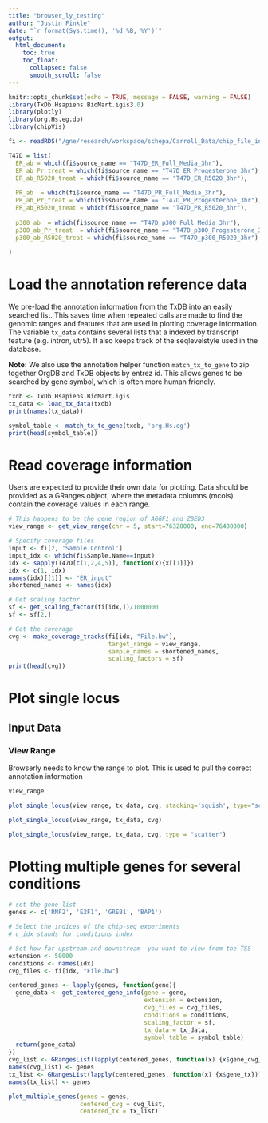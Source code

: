 ```yaml
---
title: "browser_ly_testing"
author: "Justin Finkle"
date: "`r format(Sys.time(), '%d %B, %Y')`"
output: 
  html_document:
    toc: true
    toc_float: 
      collapsed: false
      smooth_scroll: false
---
```


```r
knitr::opts_chunk$set(echo = TRUE, message = FALSE, warning = FALSE)
library(TxDb.Hsapiens.BioMart.igis3.0)
library(plotly)
library(org.Hs.eg.db)
library(chipVis)
```


```r
fi <- readRDS("/gne/research/workspace/schepa/Carroll_Data/chip_file_info.Rds")

T47D = list(
  ER_ab = which(fi$source_name == "T47D_ER_Full_Media_3hr"),
  ER_ab_Pr_treat = which(fi$source_name == "T47D_ER_Progesterone_3hr"),
  ER_ab_R5020_treat = which(fi$source_name == "T47D_ER_R5020_3hr"),
  
  PR_ab  = which(fi$source_name == "T47D_PR_Full_Media_3hr"),
  PR_ab_Pr_treat = which(fi$source_name == "T47D_PR_Progesterone_3hr"),
  PR_ab_R5020_treat = which(fi$source_name == "T47D_PR_R5020_3hr"),
  
  p300_ab  = which(fi$source_name == "T47D_p300_Full_Media_3hr"),
  p300_ab_Pr_treat  = which(fi$source_name == "T47D_p300_Progesterone_3hr"),
  p300_ab_R5020_treat = which(fi$source_name == "T47D_p300_R5020_3hr")
  
)
```

# Load the annotation reference data
We pre-load the annotation information from the TxDB into an easily searched list. This saves time when repeated calls are made to find the genomic ranges and features that are used in plotting coverage information. 
The variable `tx_data` contains several lists that a indexed by transcript
feature (e.g. intron, utr5). It also keeps track of the seqlevelstyle used
in the database.

**Note:** We also use the annotation helper function `match_tx_to_gene` to zip together OrgDB and TxDB objects by entrez id. This allows genes to be searched by gene symbol, which is often more human friendly.
```r
txdb <- TxDb.Hsapiens.BioMart.igis
tx_data <- load_tx_data(txdb)
print(names(tx_data))

symbol_table <- match_tx_to_gene(txdb, 'org.Hs.eg')
print(head(symbol_table))
```


# Read coverage information
Users are expected to provide their own data for plotting. Data should be provided as a GRanges object, where the metadata columns (mcols) contain the coverage values in each range.
```r
# This happens to be the gene region of AGGF1 and ZBED3
view_range <- get_view_range(chr = 5, start=76320000, end=76400000)

# Specify coverage files
input <- fi[2, 'Sample.Control']
input_idx <- which(fi$Sample.Name==input)
idx <- sapply(T47D[c(1,2,4,5)], function(x){x[[1]]})
idx <- c(1, idx)
names(idx)[[1]] <- "ER_input"
shortened_names <- names(idx)

# Get scaling factor
sf <- get_scaling_factor(fi[idx,])/1000000
sf <- sf[2,]

# Get the coverage
cvg <- make_coverage_tracks(fi[idx, "File.bw"], 
                            target_range = view_range, 
                            sample_names = shortened_names, 
                            scaling_factors = sf)
print(head(cvg))
```

# Plot single locus
## Input Data
### View Range
Browserly needs to know the range to plot. This is used to pull the correct annotation information
```r
view_range
```


```r
plot_single_locus(view_range, tx_data, cvg, stacking='squish', type="scatter")
```

```r
plot_single_locus(view_range, tx_data, cvg)
```

```r
plot_single_locus(view_range, tx_data, cvg, type = "scatter")
```

# Plotting multiple genes for several conditions
```r
# set the gene list
genes <- c('RNF2', 'E2F1', 'GREB1', 'BAP1')

# Select the indices of the chip-seq experiments
# c_idx stands for conditions index

# Set how far upstream and downstream  you want to view from the TSS
extension <- 50000
conditions <- names(idx)
cvg_files <- fi[idx, "File.bw"]

centered_genes <- lapply(genes, function(gene){
  gene_data <- get_centered_gene_info(gene = gene,
                                      extension = extension,
                                      cvg_files = cvg_files,
                                      conditions = conditions,
                                      scaling_factor = sf,
                                      tx_data = tx_data,
                                      symbol_table = symbol_table)
  return(gene_data)
})
cvg_list <- GRangesList(lapply(centered_genes, function(x) {x$gene_cvg}))
names(cvg_list) <- genes
tx_list <- GRangesList(lapply(centered_genes, function(x) {x$gene_tx}))
names(tx_list) <- genes

```

```r
plot_multiple_genes(genes = genes,
                    centered_cvg = cvg_list,
                    centered_tx = tx_list)
```